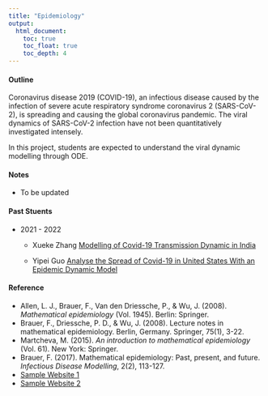 ```yaml
---
title: "Epidemiology"
output:
  html_document:
    toc: true
    toc_float: true
    toc_depth: 4
---
```


#### Outline

Coronavirus disease 2019 (COVID-19), an infectious disease caused by the infection of severe acute respiratory syndrome coronavirus 2 (SARS-CoV-2), is spreading and causing the global coronavirus pandemic. The viral dynamics of SARS-CoV-2 infection have not been quantitatively investigated intensely.

In this project, students are expected to understand the viral dynamic modelling through ODE.

#### Notes

  * To be updated
  
#### Past Stuents

  * 2021 - 2022
  
    + Xueke Zhang [Modelling of Covid-19 Transmission Dynamic in India](1824292_xueke zhang_2022.pdf)
    
    + Yipei Guo [Analyse the Spread of Covid-19 in United
States With an Epidemic Dynamic Model](1823319_Yipei Guo_2022.pdf)

#### Reference

  * Allen, L. J., Brauer, F., Van den Driessche, P., \& Wu, J. (2008). *Mathematical epidemiology* (Vol. 1945). Berlin: Springer.
  * Brauer, F., Driessche, P. D., & Wu, J. (2008). Lecture notes in mathematical epidemiology. Berlin, Germany. Springer, 75(1), 3-22.
  * Martcheva, M. (2015). *An introduction to mathematical epidemiology* (Vol. 61). New York: Springer.
  * Brauer, F. (2017). Mathematical epidemiology: Past, present, and future. *Infectious Disease Modelling*, 2(2), 113-127.
  * [Sample Website 1](http://sbfnk.github.io/mfiidd/introduction.html)
  * [Sample Website 2](https://bookdown.org/janengelstaedter/biol3360modelling3/continuous-time-models-in-several-variables.html)
  